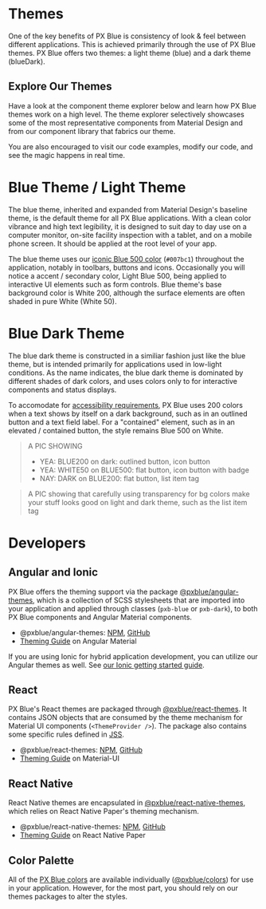 

<!-- KEYWORDS: design style theme light dark mode -->

# Themes

One of the key benefits of PX Blue is consistency of look & feel between different applications. This is achieved primarily through the use of PX Blue themes. PX Blue offers two themes: a light theme (blue) and a dark theme (blueDark).

<div style={REGULAR_WIDTH_STYLE}>
    <MaterialDesignDescription
        title={'Material Theming Overview'}
        description={`Material Design's brief introduction to theming.`}
        url={'https://material.io/design/material-theming/overview.html#'}
    />
    <MaterialDesignDescription
        title={'Dark Theme'}
        url={'https://material.io/design/color/dark-theme.html'}
        description={`Material Design's dark theme guide.`}
        style={{ marginRight: 0 }}
    />
</div>

## Explore Our Themes

Have a look at the component theme explorer below and learn how PX Blue themes work on a high level. The theme explorer selectively showcases some of the most representative components from Material Design and from our component library that fabrics our theme.

<div style={REGULAR_WIDTH_STYLE}>
    <ThemeBrowser />
</div>

You are also encouraged to visit our code examples, modify our code, and see the magic happens in real time.

<div style={REGULAR_WIDTH_STYLE}>
    <DemoCard
        repository={'showcase-demo'}
        angular={`https://stackblitz.com/github/pxblue/angular-showcase-demo/tree/master`}
        react={`https://codesandbox.io/s/github/pxblue/react-showcase-demo/tree/master`}
    />
    <Divider />
</div>

# Blue Theme / Light Theme

<div style={REGULAR_WIDTH_STYLE}>
    <ImageGrid images={[LightThemeExample]} regularWidth caption={'An example of a light-themed application.'} />
</div>

The blue theme, inherited and expanded from Material Design's baseline theme, is the default theme for all PX Blue applications. With a clean color vibrance and high text legibility, it is designed to suit day to day use on a computer monitor, on-site facility inspection with a tablet, and on a mobile phone screen. It should be applied at the root level of your app.

The blue theme uses our [iconic Blue 500 color](/style/color) (`#007bc1`) throughout the application, notably in toolbars, buttons and icons. Occasionally you will notice a accent / secondary color, Light Blue 500, being applied to interactive UI elements such as form controls. Blue theme's base background color is White 200, although the surface elements are often shaded in pure White (White 50).

<ImageGrid images={[LightThemeColors]} regularWidth />
<Divider />

# Blue Dark Theme

<div style={REGULAR_WIDTH_STYLE}>
    <ImageGrid images={[DarkThemeExample]} regularWidth caption={'An example of a dark-themed application.'} />
</div>

The blue dark theme is constructed in a similiar fashion just like the blue theme, but is intended primarily for applications used in low-light conditions. As the name indicates, the blue dark theme is dominated by different shades of dark colors, and uses colors only to for interactive components and status displays.

<ImageGrid images={[DarkThemeColors]} regularWidth />

To accomodate for [accessibility requirements](/design/accessibility), PX Blue uses 200 colors when a text shows by itself on a dark background, such as in an outlined button and a text field label. For a "contained" element, such as in an elevated / contained button, the style remains Blue 500 on White.

> A PIC SHOWING
>
> -   YEA: BLUE200 on dark: outlined button, icon button
> -   YEA: WHITE50 on BLUE500: flat button, icon button with badge
> -   NAY: DARK on BLUE200: flat button, list item tag

> A PIC showing that carefully using transparency for bg colors make your stuff looks good on light and dark theme, such as the list item tag

<Divider />

# Developers

## Angular and Ionic

PX Blue offers the theming support via the package [@pxblue/angular-themes](https://www.npmjs.com/package/@pxblue/angular-themes), which is a collection of SCSS stylesheets that are imported into your application and applied through classes (`pxb-blue` or `pxb-dark`), to both PX Blue components and Angular Material components.

-   @pxblue/angular-themes: [NPM](https://www.npmjs.com/package/@pxblue/angular-themes), [GitHub](https://github.com/pxblue/themes/tree/master/angular)
-   [Theming Guide](https://material.angular.io/guide/theming) on Angular Material

If you are using Ionic for hybrid application development, you can utilize our Angular themes as well. See [our Ionic getting started guide](/frameworks-mobile/ionic).

## React

PX Blue's React themes are packaged through [@pxblue/react-themes](https://www.npmjs.com/package/@pxblue/react-themes). It contains JSON objects that are consumed by the theme mechanism for Material UI components (`<ThemeProvider />`). The package also contains some specific rules defined in [JSS](https://material-ui.com/customization/css-in-js/).

-   @pxblue/react-themes: [NPM](https://www.npmjs.com/package/@pxblue/react-themes), [GitHub](https://github.com/pxblue/themes/tree/master/react)
-   [Theming Guide](https://material-ui.com/customization/themes/) on Material-UI

## React Native

React Native themes are encapsulated in [@pxblue/react-native-themes](https://www.npmjs.com/package/@pxblue/react-native-themes), which relies on React Native Paper's theming mechanism.

-   @pxblue/react-native-themes: [NPM](https://www.npmjs.com/package/@pxblue/react-native-themes), [GitHub](https://github.com/pxblue/themes/tree/master/react-native)
-   [Theming Guide](https://callstack.github.io/react-native-paper/theming.html) on React Native Paper

## Color Palette

All of the [PX Blue colors](/style/color) are available individually ([@pxblue/colors](https://www.npmjs.com/package/@pxblue/colors)) for use in your application. However, for the most part, you should rely on our themes packages to alter the styles.
